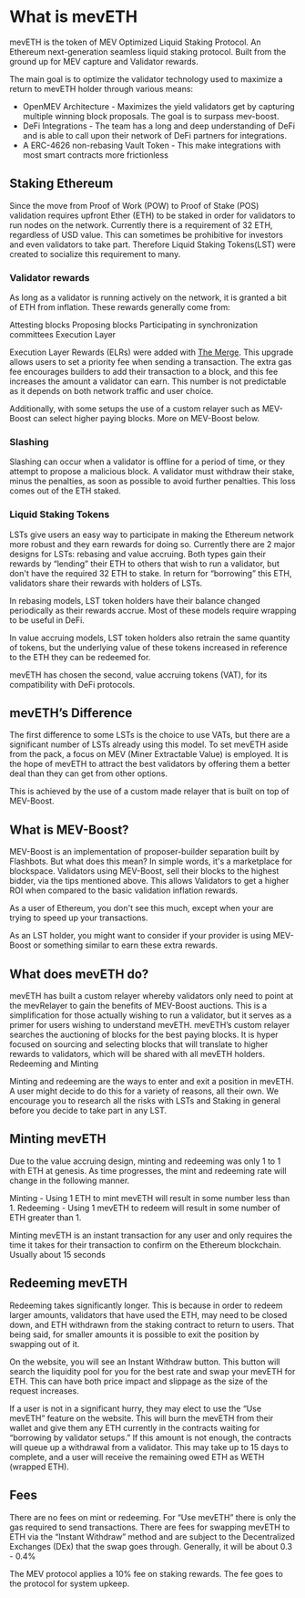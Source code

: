 # What is mevETH


mevETH is the token of MEV Optimized Liquid Staking Protocol. An Ethereum next-generation seamless liquid staking protocol. Built from the ground up for MEV capture and Validator rewards.

The main goal is to optimize the validator technology used to maximize a return to mevETH holder through various means:

- OpenMEV Architecture - Maximizes the yield validators get by capturing multiple winning block proposals. The goal is to surpass mev-boost.
- DeFi Integrations - The team has a long and deep understanding of DeFi and is able to call upon their network of DeFi partners for integrations.
- A ERC-4626 non-rebasing Vault Token - This make integrations with most smart contracts more frictionless



## Staking Ethereum

Since the move from Proof of Work (POW) to Proof of Stake (POS) validation requires upfront Ether (ETH) to be staked in order for validators to run nodes on the network. Currently there is a requirement of 32 ETH, regardless of USD value. This can sometimes be prohibitive for investors and even validators to take part.  Therefore Liquid Staking Tokens(LST) were created to socialize this requirement to many.

### Validator rewards

As long as a validator is running actively on the network, it is granted a bit of ETH from inflation. These rewards generally come from:

Attesting blocks
Proposing blocks
Participating in synchronization committees
Execution Layer

Execution Layer Rewards (ELRs) were added with [The Merge](https://ethereum.org/en/roadmap/merge). This upgrade allows users to set a priority fee when sending a transaction. The extra gas fee encourages builders to add their transaction to a block, and this fee increases the amount a validator can earn. This number is not predictable as it depends on both network traffic and user choice.

Additionally, with some setups the use of a custom relayer such as MEV-Boost can select higher paying blocks. More on MEV-Boost below.

### Slashing 

Slashing can occur when a validator is offline for a period of time, or they attempt to propose a malicious block. A validator must withdraw their stake, minus the penalties, as soon as possible to avoid further penalties. This loss comes out of the ETH staked.

### Liquid Staking Tokens

LSTs give users an easy way to participate in making the Ethereum network more robust and they earn rewards for doing so. Currently there are 2 major designs for LSTs: rebasing and value accruing. Both types gain their rewards by “lending” their ETH to others that wish to run a validator, but don't have the required 32 ETH to stake. In return for “borrowing” this ETH, validators share their rewards with holders of LSTs. 


In rebasing models, LST token holders have their balance changed periodically as their rewards accrue. Most of these models require wrapping to be useful in DeFi.

In value accruing models, LST token holders also retrain the same quantity of tokens, but the underlying value of these tokens increased in reference to the ETH they can be redeemed for. 

mevETH has chosen the second, value accruing tokens (VAT), for its compatibility with DeFi protocols.

## mevETH’s Difference

The first difference to some LSTs is the choice to use VATs, but there are a significant number of LSTs already using this model. To set mevETH aside from the pack, a focus on MEV (Miner Extractable Value) is employed. It is the hope of mevETH to attract the best validators by offering them a better deal than they can get from other options. 


This is achieved by the use of a custom made relayer that is built on top of MEV-Boost.

## What is MEV-Boost?

MEV-Boost is an implementation of proposer-builder separation built by Flashbots. But what does this mean? In simple words, it's a marketplace for blockspace. Validators using MEV-Boost, sell their blocks to the highest bidder, via the tips mentioned above. This allows Validators to get a higher ROI when compared to the basic validation inflation rewards. 

As a user of Ethereum, you don't see this much, except when your are trying to speed up your transactions. 

As an LST holder, you might want to consider if your provider is using MEV-Boost or something similar to earn these extra rewards.  

## What does mevETH do?

mevETH has built a custom relayer whereby validators only need to point at the mevRelayer to gain the benefits of MEV-Boost auctions.  This is a simplification for those actually wishing to run a validator, but it serves as a primer for users wishing to understand mevETH.
mevETH’s custom relayer searches the auctioning of blocks for the best paying blocks. It is hyper focused on sourcing and selecting blocks that will translate to higher rewards to validators, which will be shared with all mevETH holders. 
Redeeming and Minting

Minting and redeeming are the ways to enter and exit a position in mevETH. A user might decide to do this for a variety of reasons, all their own. We encourage you to research all the risks with LSTs and Staking in general before you decide to take part in any LST.


## Minting mevETH
Due to the value accruing design, minting and redeeming was only 1 to 1 with ETH at genesis. As time progresses, the mint and redeeming rate will change in the following manner. 

Minting - Using 1 ETH to mint mevETH will result in some number less than 1. 
Redeeming - Using 1 mevETH to redeem will result in some number of ETH greater than 1. 

Minting mevETH is an instant transaction for any user and only requires the time it takes for their transaction to confirm on the Ethereum blockchain. Usually about 15 seconds


## Redeeming mevETH

Redeeming takes significantly longer. This is because in order to redeem larger amounts, validators that have used the ETH, may need to be closed down, and ETH withdrawn from the staking contract to return to users. That being said, for smaller amounts it is possible to exit the position by swapping out of it. 

On the website, you will see an Instant Withdraw button. This button will search the liquidity pool for you for the best rate and swap your mevETH for ETH. This can have both price impact and slippage as the size of the request increases. 

If a user is not in a significant hurry, they may elect to use the “Use mevETH” feature on the website. This will burn the mevETH from their wallet and give them any ETH currently in the contracts waiting for “borrowing by validator setups.” If this amount is not enough, the contracts will queue up a withdrawal from a validator. This may take up to 15 days to complete, and a user will receive the remaining owed ETH as WETH (wrapped ETH).

## Fees

There are no fees on mint or redeeming. For “Use mevETH” there is only the gas required to send transactions. There are fees for swapping mevETH to ETH via the “Instant Withdraw” method and are subject to the Decentralized Exchanges (DEx) that the swap goes through. Generally, it will be about 0.3 - 0.4%

The MEV protocol applies a 10% fee on staking rewards. The fee goes to the protocol for system upkeep. 

